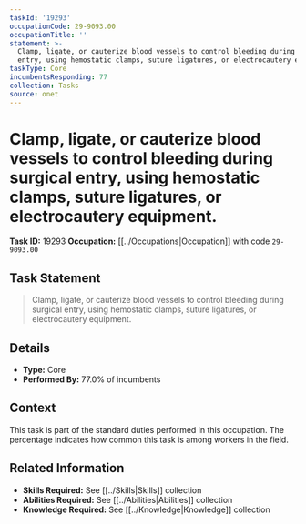 ```yaml
---
taskId: '19293'
occupationCode: 29-9093.00
occupationTitle: ''
statement: >-
  Clamp, ligate, or cauterize blood vessels to control bleeding during surgical
  entry, using hemostatic clamps, suture ligatures, or electrocautery equipment.
taskType: Core
incumbentsResponding: 77
collection: Tasks
source: onet
---
```

# Clamp, ligate, or cauterize blood vessels to control bleeding during surgical entry, using hemostatic clamps, suture ligatures, or electrocautery equipment.

**Task ID:** 19293
**Occupation:** [[../Occupations|Occupation]] with code `29-9093.00`

## Task Statement

> Clamp, ligate, or cauterize blood vessels to control bleeding during surgical entry, using hemostatic clamps, suture ligatures, or electrocautery equipment.

## Details

- **Type:** Core
- **Performed By:** 77.0% of incumbents

## Context

This task is part of the standard duties performed in this occupation. The percentage indicates how common this task is among workers in the field.

## Related Information

- **Skills Required:** See [[../Skills|Skills]] collection
- **Abilities Required:** See [[../Abilities|Abilities]] collection
- **Knowledge Required:** See [[../Knowledge|Knowledge]] collection
